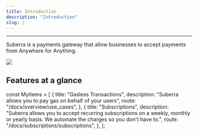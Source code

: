 ```yaml
---
title: Introduction
description: "Introduction"
slug: /
---
```



---

Suberra is a payments gateway that allow businesses to accept payments from Anywhere for Anything.

<div style={{ flexBasis: "300px", flexGrow: "1", textAlign: "center" }}>
  <img src={Image1} style={{ alignSelf: "center", maxWidth: "100%" }} />
</div>



## Features at a glance

const MyItems = [
  {
    title: "Gasless Transactions",
    description: "Suberra allows you to pay gas on behalf of your users",
    route: "/docs/overview/use_cases",
  },
  {
    title: "Subscriptions",
    description:
      "Suberra allows you to accept recurring subscriptions on a weekly, monthly or yearly basis. We automate the charges so you don't have to.",
    route: "/docs/subscriptions/subscriptions",
  },
];

<Cards cards={MyItems} />

